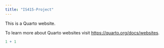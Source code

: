 ```yaml
---
title: "IS415-Project"
---
```


This is a Quarto website.

To learn more about Quarto websites visit <https://quarto.org/docs/websites>.

```r
1 + 1


```

